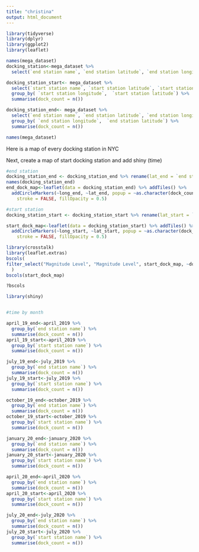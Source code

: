 ```yaml
---
title: "christina"
output: html_document
---
```


```r
library(tidyverse)
library(dplyr)
library(ggplot2)
library(leaflet)

names(mega_dataset)
docking_station<-mega_dataset %>% 
  select(`end station name`, `end station latitude`, `end station longitude`)

docking_station_start<- mega_dataset %>% 
  select(`start station name`, `start station latitude`, `start station longitude`) %>% 
  group_by( `start station longitude`,  `start station latitude`) %>% 
  summarise(dock_count = n())

docking_station_end<- mega_dataset %>% 
  select(`end station name`, `end station latitude`, `end station longitude`) %>% 
  group_by( `end station longitude`,  `end station latitude`) %>% 
  summarise(dock_count = n())

```

```r
names(mega_dataset)
```

Here is a map of every docking station in NYC 


Next, create a map of start docking station and add shiny (time) 


```r
#end station
docking_station_end <- docking_station_end %>% rename(lat_end = `end station latitude`, long_end = `end station longitude` )
names(docking_station_end)
end_dock_map<-leaflet(data = docking_station_end) %>% addTiles() %>%
  addCircleMarkers(~long_end, ~lat_end, popup = ~as.character(dock_count), label = ~as.character(dock_count), radius = ~ (dock_count)/5000,
    stroke = FALSE, fillOpacity = 0.5)

#start station
docking_station_start <- docking_station_start %>% rename(lat_start = `start station latitude`, long_start = `start station longitude` )

start_dock_map<-leaflet(data = docking_station_start) %>% addTiles() %>%
  addCircleMarkers(~long_start, ~lat_start, popup = ~as.character(dock_count), label = ~as.character(dock_count), radius = ~ (dock_count)/5000,
    stroke = FALSE, fillOpacity = 0.5)

library(crosstalk)
library(leaflet.extras)
bscols(
filter_select("Magnitude Level", "Magnitude Level", start_dock_map, ~dock_count)
  )
bscols(start_dock_map)

?bscols


```


```r
library(shiny)



```

```r
#time by month

april_19_end<-april_2019 %>% 
  group_by(`end station name`) %>% 
  summarise(dock_count = n())
april_19_start<-april_2019 %>% 
  group_by(`start station name`) %>% 
  summarise(dock_count = n())

july_19_end<-july_2019 %>% 
  group_by(`end station name`) %>% 
  summarise(dock_count = n())
july_19_start<-july_2019 %>% 
  group_by(`start station name`) %>% 
  summarise(dock_count = n())

october_19_end<-october_2019 %>% 
  group_by(`end station name`) %>% 
  summarise(dock_count = n())
october_19_start<-october_2019 %>% 
  group_by(`start station name`) %>% 
  summarise(dock_count = n())

january_20_end<-january_2020 %>% 
  group_by(`end station name`) %>% 
  summarise(dock_count = n())
january_20_start<-january_2020 %>% 
  group_by(`start station name`) %>% 
  summarise(dock_count = n())

april_20_end<-april_2020 %>% 
  group_by(`end station name`) %>% 
  summarise(dock_count = n())
april_20_start<-april_2020 %>% 
  group_by(`start station name`) %>% 
  summarise(dock_count = n())

july_20_end<-july_2020 %>% 
  group_by(`end station name`) %>% 
  summarise(dock_count = n())
july_20_start<-july_2020 %>% 
  group_by(`start station name`) %>% 
  summarise(dock_count = n())
  
```



